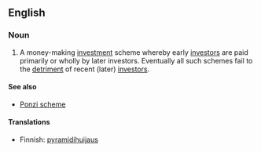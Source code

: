 ==English==
{{wikipedia}}

===Noun===
{{en-noun|sg=[[pyramid]] [[scheme]]}}

# A money-making [[investment]] scheme whereby early [[investors]] are paid primarily or wholly by later investors.  Eventually all such schemes fail to the [[detriment]] of recent (later) [[investors]].

====See also====
*[[Ponzi scheme]]

====Translations====
*Finnish: [[pyramidihuijaus]]
